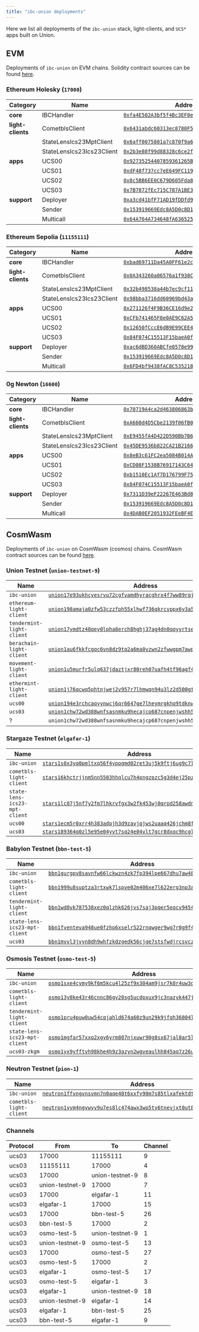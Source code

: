 ```yaml
---
title: "ibc-union deployments"
---
```


Here we list all deployments of the `ibc-union` stack, light-clients, and `UCS*` apps built on Union.

## EVM

Deployments of `ibc-union` on EVM chains. Solidity contract sources can be found [here](https://github.com/unionlabs/union/tree/main/evm/contracts).


### Ethereum Holesky (`17000`)

| Category           | Name              | Address                                                                                                                               |
|--------------------|-------------------|---------------------------------------------------------------------------------------------------------------------------------------|
| **core**           | IBCHandler        | [`0xfa4E502A3bf5f4Bc3EF0e17960b3Cd868d70E809`](https://holesky.etherscan.io/address/0xfa4E502A3bf5f4Bc3EF0e17960b3Cd868d70E809) |
| **light-clients**  | CometblsClient    | [`0x6431abdc60313ec8780F5CCE1535dFe2DD891081`](https://holesky.etherscan.io/address/0x6431abdc60313ec8780F5CCE1535dFe2DD891081) |
|                    | StateLensIcs23MptClient | [`0x6aff0075801a7c870f9a6f363dfb0612edd7e9f0`](https://holesky.etherscan.io/address/0x6aff0075801a7c870f9a6f363dfb0612edd7e9f0) |
|                    | StateLensIcs23Ics23Client | [`0x2b3e80f99d88328c6ce2f9185604eef0046a1462`](https://holesky.etherscan.io/address/0x2b3e80f99d88328c6ce2f9185604eef0046a1462) |
| **apps**           | UCS00             | [`0x92735254407859361265B51cDb76583ED7E3359b`](https://holesky.etherscan.io/address/0x92735254407859361265B51cDb76583ED7E3359b) |
|                    | UCS01             | [`0xdF48f737cc7eE649FC119B312932a9b99C40f417`](https://holesky.etherscan.io/address/0xdF48f737cc7eE649FC119B312932a9b99C40f417) |
|                    | UCS02             | [`0x8c5BB6EE0C679D605Fda89341148b9921C0d119c`](https://holesky.etherscan.io/address/0x8c5BB6EE0C679D605Fda89341148b9921C0d119c) |
|                    | UCS03             | [`0x7B7872fEc715C787A1BE3f062AdeDc82b3B06144`](https://holesky.etherscan.io/address/0x7B7872fEc715C787A1BE3f062AdeDc82b3B06144) |
| **support**        | Deployer          | [`0xa3cd41bfF71AD19fDDfd901A9773C975A0404D97`](https://holesky.etherscan.io/address/0xa3cd41bfF71AD19fDDfd901A9773C975A0404D97) |
|                    | Sender            | [`0x153919669Edc8A5D0c8D1E4507c9CE60435A1177`](https://holesky.etherscan.io/address/0x153919669Edc8A5D0c8D1E4507c9CE60435A1177) |
|                    | Multicall         | [`0x64A764A734648fA636525C7e4b3cE38Ca256b647`](https://holesky.etherscan.io/address/0x64A764A734648fA636525C7e4b3cE38Ca256b647) |

### Ethereum Sepolia (`11155111`)

| Category           | Name              | Address                                                                                                                               |
|--------------------|-------------------|---------------------------------------------------------------------------------------------------------------------------------------|
| **core**           | IBCHandler        | [`0xbad69711Da45A0FF61e2c50b8c9B1F3314742d2b`](https://sepolia.etherscan.io/address/0xbad69711Da45A0FF61e2c50b8c9B1F3314742d2b) |
| **light-clients**  | CometblsClient    | [`0x0A343260a06576a1f938C18F70FaA7eF2a3a7d4F`](https://sepolia.etherscan.io/address/0x0A343260a06576a1f938C18F70FaA7eF2a3a7d4F) |
|                    | StateLensIcs23MptClient | [`0x32b498538a44b7ec9cf11b18c18e793d0804db1b`](https://sepolia.etherscan.io/address/0x32b498538a44b7ec9cf11b18c18e793d0804db1b) |
|                    | StateLensIcs23Ics23Client | [`0x98bba3716dd60969bd43ad7464783771d554fa6a`](https://sepolia.etherscan.io/address/0x98bba3716dd60969bd43ad7464783771d554fa6a) |
| **apps**           | UCS00             | [`0x271126f4F9B36CE16d9e2eF75691485ddCE11dB6`](https://sepolia.etherscan.io/address/0x271126f4F9B36CE16d9e2eF75691485ddCE11dB6) |
|                    | UCS01             | [`0xCFb741465F8e0AE9C62A548Fa85D312E6E5615Ba`](https://sepolia.etherscan.io/address/0xCFb741465F8e0AE9C62A548Fa85D312E6E5615Ba) |
|                    | UCS02             | [`0x12650fCccE6dB9E99CEE482490A5fAF248A62B22`](https://sepolia.etherscan.io/address/0x12650fCccE6dB9E99CEE482490A5fAF248A62B22) |
|                    | UCS03             | [`0x84F074C15513F15baeA0fbEd3ec42F0Bd1fb3efa`](https://sepolia.etherscan.io/address/0x84F074C15513F15baeA0fbEd3ec42F0Bd1fb3efa) |
| **support**        | Deployer          | [`0xac6dBD360ABCfe0578e998D359d4F43a5A117219`](https://sepolia.etherscan.io/address/0xac6dBD360ABCfe0578e998D359d4F43a5A117219) |
|                    | Sender            | [`0x153919669Edc8A5D0c8D1E4507c9CE60435A1177`](https://sepolia.etherscan.io/address/0x153919669Edc8A5D0c8D1E4507c9CE60435A1177) |
|                    | Multicall         | [`0x6FD4bf9438fAC8C535218E79191594A879E47E96`](https://sepolia.etherscan.io/address/0x6FD4bf9438fAC8C535218E79191594A879E47E96) |

### 0g Newton (`16600`)

| Category           | Name              | Address                                                                                                                               |
|--------------------|-------------------|---------------------------------------------------------------------------------------------------------------------------------------|
| **core**           | IBCHandler        | [`0x70719A4ca2d463806863b6A86281c93b8854dDC2`](https://chainscan-newton.0g.ai/address/0x70719A4ca2d463806863b6A86281c93b8854dDC2) |
| **light-clients**  | CometblsClient    | [`0xA660d4D5Cbe2139f06fB0a65a62a707EB1902B0E`](https://chainscan-newton.0g.ai/address/0xA660d4D5Cbe2139f06fB0a65a62a707EB1902B0E) |
|                    | StateLensIcs23MptClient | [`0xE9455fA4D422D590Bb7B6CDdDaC610C47764A7E4`](https://chainscan-newton.0g.ai/address/0xE9455fA4D422D590Bb7B6CDdDaC610C47764A7E4) |
|                    | StateLensIcs23Ics23Client | [`0x45DE9536b822CA21B2166d0AC233c8AAC5937766`](https://chainscan-newton.0g.ai/address/0x45DE9536b822CA21B2166d0AC233c8AAC5937766) |
| **apps**           | UCS00             | [`0x8eB3c61FC2ea5084B014Aa8C21578875a0b72706`](https://chainscan-newton.0g.ai/address/0x8eB3c61FC2ea5084B014Aa8C21578875a0b72706) |
|                    | UCS01             | [`0xCD08F1538B76917143C64b0D6d6ecBBc92942a6a`](https://chainscan-newton.0g.ai/address/0xCD08F1538B76917143C64b0D6d6ecBBc92942a6a) |
|                    | UCS02             | [`0xb1510Ec1Af7D176799F7506137E7be95B39F140D`](https://chainscan-newton.0g.ai/address/0xb1510Ec1Af7D176799F7506137E7be95B39F140D) |
|                    | UCS03             | [`0x84F074C15513F15baeA0fbEd3ec42F0Bd1fb3efa`](https://chainscan-newton.0g.ai/address/0x84F074C15513F15baeA0fbEd3ec42F0Bd1fb3efa) |
| **support**        | Deployer          | [`0x7311D39eF22267E463Bd8Ff65df42B0896856274`](https://chainscan-newton.0g.ai/address/0x7311D39eF22267E463Bd8Ff65df42B0896856274) |
|                    | Sender            | [`0x153919669Edc8A5D0c8D1E4507c9CE60435A1177`](https://chainscan-newton.0g.ai/address/0x153919669Edc8A5D0c8D1E4507c9CE60435A1177) |
|                    | Multicall         | [`0x4DAB0EF2051932FEeBF4E2f6D73635dFD096099A`](https://chainscan-newton.0g.ai/address/0x4DAB0EF2051932FEeBF4E2f6D73635dFD096099A) |

## CosmWasm

Deployments of `ibc-union` on CosmWasm (cosmos) chains. CosmWasm contract sources can be found [here](https://github.com/unionlabs/union/tree/main/cosmwasm/ibc-union).

### Union Testnet (`union-testnet-9`)

| Name              | Address                                                                                                                               |
|-------------------|---------------------------------------------------------------------------------------------------------------------------------------|
| `ibc-union`       | [`union17e93ukhcyesrvu72cgfvamdhyracghrx4f7ww89rqjg944ntdegscxepme`](https://explorer.testnet-9.union.build/union/cosmwasm/0/transactions?contract=union17e93ukhcyesrvu72cgfvamdhyracghrx4f7ww89rqjg944ntdegscxepme) |
| `ethereum-light-client`   | [`union198amaja0zfw53czzfph55xlhwf736qkrcvppx6y3a5rkqmxaj9fshqmczk`](https://explorer.testnet-9.union.build/union/cosmwasm/0/transactions?contract=union198amaja0zfw53czzfph55xlhwf736qkrcvppx6y3a5rkqmxaj9fshqmczk) |
| `tendermint-light-client`   | [`union17ymdtz48qey0lpha8erch8hghj37ag4dn0qqyyrtseymvgw6lfnqa962sy`](https://explorer.testnet-9.union.build/union/cosmwasm/0/transactions?contract=union17ymdtz48qey0lpha8erch8hghj37ag4dn0qqyyrtseymvgw6lfnqa962sy) |
| `berachain-light-client`   | [`union1au6fkkfcgqc6vn8dz9tq2a6ma0vzwn2zfwwgpm7awpaeekw346uqjedtky`](https://explorer.testnet-9.union.build/union/cosmwasm/0/transactions?contract=union1au6fkkfcgqc6vn8dz9tq2a6ma0vzwn2zfwwgpm7awpaeekw346uqjedtky) |
| `movement-light-client`   | [`union1u5murfr5ulq637jdaztjxr80reh07uafh4tf96agf4ku5yyuf7mq4phlks`](https://explorer.testnet-9.union.build/union/cosmwasm/0/transactions?contract=union1u5murfr5ulq637jdaztjxr80reh07uafh4tf96agf4ku5yyuf7mq4phlks) |
| `ethermint-light-client`   | [`union1j76qcwq5phtnjwej2v957r7lhmwqn94u3lz2d500gtwrrxg0ruvqhv45da`](https://explorer.testnet-9.union.build/union/cosmwasm/0/transactions?contract=union1j76qcwq5phtnjwej2v957r7lhmwqn94u3lz2d500gtwrrxg0ruvqhv45da) |
| `ucs00`            | [`union194e3rchcaqyynwcj6qr6647ge7lheymrgkhq9tdknw35050ufhuqzqz2he`](https://explorer.testnet-9.union.build/union/cosmwasm/0/transactions?contract=union194e3rchcaqyynwcj6qr6647ge7lheymrgkhq9tdknw35050ufhuqzqz2he) |
| `ucs03`            | [`union1chw72wd388wnfsasnmku9hecajcp687cnpenjwshh5a2azy992rqahsd4z`](https://explorer.testnet-9.union.build/union/cosmwasm/0/transactions?contract=union19hspxmypfxsdsnxttma8rxvp7dtcmzhl9my0ee64avg358vlpawsdvucqa) |
| ?             | `union1chw72wd388wnfsasnmku9hecajcp687cnpenjwshh5a2azy992rqahsd4z` |



### Stargaze Testnet (`elgafar-1`)

| Name              | Address                                                                                                                               |
|-------------------|---------------------------------------------------------------------------------------------------------------------------------------|
| `ibc-union`       | [`stars1s0x3yq0pmltxq56f4yppgmd02ret3uj5k9ftj6ug9c7lc379sw7qv396zm`](https://testnet.ping.pub/stargaze/cosmwasm/0/transactions?contract=stars1s0x3yq0pmltxq56f4yppgmd02ret3uj5k9ftj6ug9c7lc379sw7qv396zm) |
| `cometbls-light-client` | [`stars16khctrjjnm5nn5503hhqlcu7h4pngzpzc5g3d4ej25pz47eqsnjqdctmt7`](https://testnet.ping.pub/stargaze/cosmwasm/0/transactions?contract=stars16khctrjjnm5nn5503hhqlcu7h4pngzpzc5g3d4ej25pz47eqsnjqdctmt7) |
| `state-lens-ics23-mpt-client` | [`stars1lc87j5nf7y2fm7lhkrvfgx3w2fk453wj0qrpd258awdnfdvtjumqt25cml`](https://testnet.ping.pub/stargaze/cosmwasm/0/transactions?contract=stars1lc87j5nf7y2fm7lhkrvfgx3w2fk453wj0qrpd258awdnfdvtjumqt25cml)
| `ucs00` | [`stars1ecm5r0xrr4h383adpjh3d9zavjqjws2uaaq426jchm8fvznpng9sjsqdmw`](https://testnet.ping.pub/stargaze/cosmwasm/0/transactions?contract=stars1ecm5r0xrr4h383adpjh3d9zavjqjws2uaaq426jchm8fvznpng9sjsqdmw)
| `ucs03` | [`stars189364q0zl5e95e04yvt7sq24e04vlt7gcr8dxqc9hcglhfwpnegsfyw33y`](https://testnet.ping.pub/stargaze/cosmwasm/0/transactions?contract=stars189364q0zl5e95e04yvt7sq24e04vlt7gcr8dxqc9hcglhfwpnegsfyw33y)


### Babylon Testnet (`bbn-test-5`)

| Name              | Address                                                                                                                               |
|-------------------|---------------------------------------------------------------------------------------------------------------------------------------|
| `ibc-union`       | [`bbn1gurgpv8savnfw66lckwzn4zk7fp394lpe667dhu7aw48u40lj6jspwu0t9`](https://testnet.babylon.explorers.guru/contract/bbn1gurgpv8savnfw66lckwzn4zk7fp394lpe667dhu7aw48u40lj6jspwu0t9) |
| `cometbls-light-client` | [`bbn1999u8suptza3rtxwk7lspve02m406xe7l622erg3np3aq05gawxsu7x00m`](https://testnet.babylon.explorers.guru/contract/bbn1999u8suptza3rtxwk7lspve02m406xe7l622erg3np3aq05gawxsu7x00m) |
| `tendermint-light-client` | [`bbn1wd0vk787538xez0qlzhk626jvs7saj3pqer5eqcv9454vtvmhmksd3chjv`](https://testnet.babylon.explorers.guru/contract/bbn1wd0vk787538xez0qlzhk626jvs7saj3pqer5eqcv9454vtvmhmksd3chjv) |
| `state-lens-ics23-mpt-client` | [`bbn1fventeva948ue0fzhp6xselr522rnqwger9wg7r0g9f4jemsqh6sv9ms6p`](https://testnet.babylon.explorers.guru/contract/bbn1fventeva948ue0fzhp6xselr522rnqwger9wg7r0g9f4jemsqh6sv9ms6p)
| `ucs03` | [`bbn1mvvl3jvyn8dh9whfzkdzgedk56cjge7stsfwdjrcsvczns5waqzs6023q4`](https://testnet.babylon.explorers.guru/contract/bbn1mvvl3jvyn8dh9whfzkdzgedk56cjge7stsfwdjrcsvczns5waqzs6023q4)

### Osmosis Testnet (`osmo-test-5`)
| Name | Address |
| --- | --- |
| `ibc-union` | [`osmo1sxe4cymy9kf6m5kcu4l25zf9x304am9jsr7k0r4uw3dqmn4h9fcs3464gg`](https://celatone.osmosis.zone/osmo-test-5/contracts/osmo1sxe4cymy9kf6m5kcu4l25zf9x304am9jsr7k0r4uw3dqmn4h9fcs3464gg) |
| `cometbls-light-client` | [`osmo13y8ke43r46cnnc86gy20sg5ucdpxux9jc3nazyk447jehrz4rtqqk8xckr`](https://celatone.osmosis.zone/osmo-test-5/contracts/osmo13y8ke43r46cnnc86gy20sg5ucdpxux9jc3nazyk447jehrz4rtqqk8xckr) |
| `tendermint-light-client` | [`osmo1pru4puw0uw54cqjahld674a60z9un29k9jfqh36804lryn2m9m9s0femjr`](https://celatone.osmosis.zone/osmo-test-5/contracts/osmo1pru4puw0uw54cqjahld674a60z9un29k9jfqh36804lryn2m9m9s0femjr) |
| `state-lens-ics23-mpt-client` | [`osmo1mgfar57xxq2xgy6yrm807njxuwr90g8sx67jal0ar5lqpst8597q47e43d`](https://celatone.osmosis.zone/osmo-test-5/contracts/osmo1mgfar57xxq2xgy6yrm807njxuwr90g8sx67jal0ar5lqpst8597q47e43d) |
| `ucs03-zkgm` | [`osmo1yx9yfftvh98khe4h9z3azyn2wgveaulhh845aq7z26uvzaqm286s70azd8`](https://celatone.osmosis.zone/osmo-test-5/contracts/osmo1yx9yfftvh98khe4h9z3azyn2wgveaulhh845aq7z26uvzaqm286s70azd8) |

### Neutron Testnet (`pion-1`)
| Name | Address |
| --- | --- |
| `ibc-union` | [`neutron1ffvngvnsvmn7n0aqe48t6xxfy98m7s85tlxafektdt3cv7taqxuqu6d3rt`](https://neutron.celat.one/pion-1/contracts/neutron1ffvngvnsvmn7n0aqe48t6xxfy98m7s85tlxafektdt3cv7taqxuqu6d3rt) |
| `cometbls-light-client` | [`neutron1yym4ngvwyv9u7es8lc474awx3wp5ty6tnevjxt0ut8m8ke9r52ysrqde0h`](https://neutron.celat.one/pion-1/contracts/neutron1yym4ngvwyv9u7es8lc474awx3wp5ty6tnevjxt0ut8m8ke9r52ysrqde0h) |

### Channels

| Protocol  | From             | To              | Channel  |
|---------- |----------------- |----------       |--------- |
| ucs03     | 17000            | 11155111        | 9        |
| ucs03     | 11155111         | 17000           | 4        |
| ucs03     | 17000            | union-testnet-9 | 8        |
| ucs03     | union-testnet-9  | 17000           | 7        |
| ucs03     | 17000            | elgafar-1       | 11       |
| ucs03     | elgafar-1        | 17000           | 15       |
| ucs03     | 17000            | bbn-test-5      | 26       |
| ucs03     | bbn-test-5       | 17000           | 2        |
| ucs03     | osmo-test-5      | union-testnet-9 | 1        |
| ucs03     | union-testnet-9  | osmo-test-5     | 13       |
| ucs03     | 17000            | osmo-test-5     | 27       |
| ucs03     | osmo-test-5      | 17000           | 2        |
| ucs03     | elgafar-1        | osmo-test-5     | 17       |
| ucs03     | osmo-test-5      | elgafar-1       | 3        |
| ucs03     | elgafar-1        | union-testnet-9 | 18       |
| ucs03     | union-testnet-9  | elgafar-1       | 14       |
| ucs03     | elgafar-1        | bbn-test-5      | 25       |
| ucs03     | bbn-test-5       | elgafar-1       | 9        |


